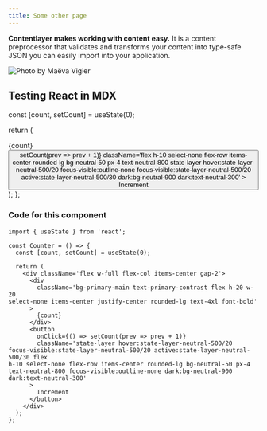 ```yaml
---
title: Some other page
---
```



**Contentlayer makes working with content easy.** It is a content preprocessor that validates and transforms your content into type-safe JSON you can easily import into your application.

![Photo by Maëva Vigier](https://images.unsplash.com/photo-1699362232821-b2eccfc516e5?q=80&w=2670&auto=format&fit=crop&ixlib=rb-4.0.3&ixid=M3wxMjA3fDB8MHxwaG90by1wYWdlfHx8fGVufDB8fHx8fA%3D%3D)

## Testing React in MDX

  const [count, setCount] = useState(0);

return (

<div className='flex w-full flex-col items-center gap-2'>
  <div
    className='flex h-20 w-20 select-none items-center justify-center
rounded-lg bg-primary-main text-4xl font-bold text-primary-contrast'
  >
    {count}
  </div>
  <button
    onClick={() => setCount(prev => prev + 1)}
    className='flex h-10 select-none flex-row items-center rounded-lg
bg-neutral-50 px-4 text-neutral-800 state-layer
hover:state-layer-neutral-500/20 focus-visible:outline-none
focus-visible:state-layer-neutral-500/20 active:state-layer-neutral-500/30
dark:bg-neutral-900 dark:text-neutral-300'
  >
    Increment
  </button>
</div>
); };

<Counter />

### Code for this component

```tsx
import { useState } from 'react';

const Counter = () => {
  const [count, setCount] = useState(0);

  return (
    <div className='flex w-full flex-col items-center gap-2'>
      <div
        className='bg-primary-main text-primary-contrast flex h-20 w-20
select-none items-center justify-center rounded-lg text-4xl font-bold'
      >
        {count}
      </div>
      <button
        onClick={() => setCount(prev => prev + 1)}
        className='state-layer hover:state-layer-neutral-500/20
focus-visible:state-layer-neutral-500/20 active:state-layer-neutral-500/30 flex
h-10 select-none flex-row items-center rounded-lg bg-neutral-50 px-4
text-neutral-800 focus-visible:outline-none dark:bg-neutral-900
dark:text-neutral-300'
      >
        Increment
      </button>
    </div>
  );
};
```
